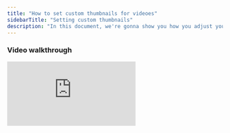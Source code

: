 ```yaml
---
title: "How to set custom thumbnails for videoes"
sidebarTitle: "Setting custom thumbnails"
description: "In this document, we're gonna show you how you adjust your thumbnails for your videoes before launching them."
---
```


### Video walkthrough

<iframe src="https://www.youtube.com/embed/qSfL7eUsiFU" title="YouTube video player" frameborder="0" className="w-full aspect-video rounded-xl" allow="accelerometer; autoplay; clipboard-write; encrypted-media; gyroscope; picture-in-picture; web-share" allowfullscreen />

### Step By Step Walkthrough

<Steps>
  <Step title='Go to "Creatives" tab'>
    <img
      src="/images/custom_thumbnail#1.png"
      alt="Custom Thumbnail#1 Pn"
      title="Custom Thumbnail#1 Pn"
      style={{ width:"63%" }}
    />
  </Step>
  <Step title="Select the videos you want to change thumbnails for.">
    <img
      src="/images/Custom_thumbnail_2.png"
      alt="Custom Thumbnail 2 Pn"
      title="Custom Thumbnail 2 Pn"
      style={{ width:"63%" }}
    />
  </Step>
  <Step title="Click the orange icon in the top right corner.">
    <img
      src="/images/Custom_thumbnail_3.png"
      alt="Custom Thumbnail 3 Pn"
      title="Custom Thumbnail 3 Pn"
      style={{ width:"63%" }}
    />
  </Step>
  <Step title="Choose from either a specific frame or upload a new thumbnail">
    <img
      src="/images/Custom_thumbnail_4.png"
      alt="Custom Thumbnail 4 Pn"
      title="Custom Thumbnail 4 Pn"
      style={{ width:"63%" }}
    />
  </Step>
  <Step title="Click “Confirm” to update the thumbnails.">
    <img
      src="/images/Custom_thumbnail_5.png"
      alt="Custom Thumbnail 5 Pn"
      title="Custom Thumbnail 5 Pn"
      style={{ width:"64%" }}
    />
  </Step>
</Steps>

<Tip>
  If you want to upload a custom thumbnail, we recommend setting the first frame of the video as your custom thumbnail.

  That way, you won't have to manually upload a thumbnail for each video.
</Tip>